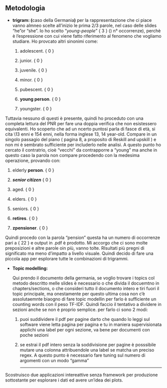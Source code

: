 ## Metodologia

-   **trigram: (**caso della Germania**)** per la rappresentazione che ci piace vanno almneo scelte all'inizio le prima 2/3 parole, nel caso delle slides "he"or "she". Io ho scelto "*young-people*" { 3 } () n° occorrenze), perchè è l'espressione con cui viene fatto riferimento al fenomeno che vogliamo studiare. Ho provcato altri sinonimi come:

    1.  adolescent. { 0 }

    2.  junior. { 0 }

    3.  juvenile. { 0 }

    4.  minor. { 0 }

    5.  pubescent. { 0 }

    6.  **young person**. { 0 }

    7.  youngster. { 0 }

Tuttavia nessuno di questi è presente, quindi ho proceduto con una completa lettura del PNR per fare una doppia verifica che non esistessero equivalenti. Ho scoperto che ad un ncerto puntosi parla di fasce di età, si cita \\13 enni e 154 enni, nella forma inglese 13, 14 year-old. Compare in un singolo passagio del piano ( pagina 8, a proposito di Reskill and upskill ) e non mi è sembrato sufficiente per includerlo nelle analisi. A questo punto ho cercato il contratrio, cioè "vecchi" da contrapporre a "young" ma anche in questo caso la parola non compare procedendo con la medesima operazione, provando con:

1.  elderly **person**. { 0 }

2.  ***senior citizen*** { 0 }

3.  aged. { 0 }

4.  elders. { 0 }

5.  seniors. { 0 }

6.  **retires**. { 0 }

7.  **zpensioner**. { 0 }

Quindi procedo con la parola "pension" questa ha un numero di occorrenze pari a { 22 } e output in .pdf è prodotto. Mi accorgo che ci sono molte preposizioni e altre parole oin più, vanno tolte. RIsultati più pregni di significato ma meno d'impatto a livello visuale. Quindi decido di fare una piccola app per esplorare tutte le combinazioni di trigrammi.

-   **Topic modelling:**

    Qui prendo il documento della germania, se voglio trovare i topics col metodo descritto melle slides è necessario o che divida il docuemtno in chapters/sections, o che consideri tutto il documento intero e tiri fuori il topic principale, ma onestamente per questo ultima cosa non c'è assolutaemnte biaogno di fare topic modellin per farlo è sufficiente un counting words con il peso TF-IDF. Quindi faccio il tentativo a dividere in sezioni anche se non è proprio semplice. per farlo ci sono 2 modi:

    1.  puoi suddividere il pdf per pagine darto che quando lo leggi sul software viene letta pagina per pagina e tu in maniera supervisionata applichi una label per ogni sezione, va bene per documenti con poche sezioni

    2.  se estrai il pdf intero senza la soddivisione per pagine è posssibile mutare una colonna attribuendole una label se matcha un preciso regex. A questo punto è necessario fare tuning sul numero di argomenti con un modo "gamma"

        ------------------------------------------------------------------------

Scostruisco due applicazioni intereattive senza framework per produzione sottostante per esplorare i dati ed avere un'idea dei plots.
